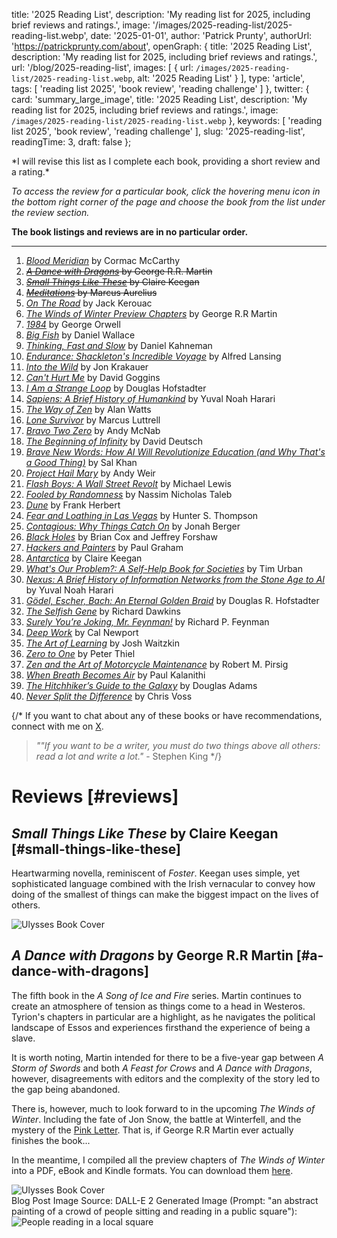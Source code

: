 
  title: '2025 Reading List',
  description: 'My reading list for 2025, including brief reviews and ratings.',
  image: '/images/2025-reading-list/2025-reading-list.webp',
  date: '2025-01-01',
  author: 'Patrick Prunty',
  authorUrl: 'https://patrickprunty.com/about',
  openGraph: {
    title: '2025 Reading List',
    description: 'My reading list for 2025, including brief reviews and ratings.',
    url: '/blog/2025-reading-list',
    images: [
      {
        url: `/images/2025-reading-list/2025-reading-list.webp`,
        alt: '2025 Reading List'
      }
    ],
    type: 'article',
    tags: [
      'reading list 2025',
      'book review',
      'reading challenge'
    ]
  },
  twitter: {
    card: 'summary_large_image',
    title: '2025 Reading List',
    description: 'My reading list for 2025, including brief reviews and ratings.',
    image: `/images/2025-reading-list/2025-reading-list.webp`
  },
  keywords: [
    'reading list 2025',
    'book review',
    'reading challenge'
  ],
  slug: '2025-reading-list',
  readingTime: 3,
  draft: false
};

<Admonition type="info" title="Note">
*I will revise this list as I complete each book, providing a short review and a rating.*

*To access the review for a particular book, click the hovering menu icon in the bottom right corner of the page and
choose the book from the list under the review section.*

**The book listings and reviews are in no particular order.**
</Admonition>

***

1. *[Blood Meridian](https://en.wikipedia.org/wiki/Blood_Meridian)* by Cormac McCarthy
2. <del>*[A Dance with Dragons](https://en.wikipedia.org/wiki/A_Dance_with_Dragons)* by George R.R. Martin</del>
3. <del>*[Small Things Like These](https://en.wikipedia.org/wiki/Small_Things_Like_These)* by Claire Keegan</del>
4. <del>*[Meditations](https://en.wikipedia.org/wiki/Meditations)* by Marcus Aurelius</del>
5. [*On The Road*](https://en.wikipedia.org/wiki/On_the_Road) by Jack Kerouac
6. [*The Winds of Winter Preview Chapters*](/downloads/The%20Winds%20of%20Winter%20(Preview%20Chapters)%20-%20by%20George%20R.R%20Martin%20Compiled%20by%20Patrick%20P.pdf) by George R.R Martin
7. [*1984*](https://en.wikipedia.org/wiki/Nineteen_Eighty-Four) by George Orwell
8. [*Big Fish*](https://en.wikipedia.org/wiki/Big_Fish) by Daniel Wallace
9. [*Thinking, Fast and Slow*](https://en.wikipedia.org/wiki/Thinking,_Fast_and_Slow) by Daniel Kahneman
10. [*Endurance: Shackleton's Incredible Voyage*](https://en.wikipedia.org/wiki/Endurance:_Shackleton%27s_Incredible_Voyage) by Alfred Lansing
11. [*Into the Wild*](https://en.wikipedia.org/wiki/Into_the_Wild_(book)) by Jon Krakauer
12. [*Can't Hurt Me*](https://en.wikipedia.org/wiki/Can%27t_Hurt_Me) by David Goggins
13. [*I Am a Strange Loop*](https://en.wikipedia.org/wiki/I_Am_a_Strange_Loop) by Douglas Hofstadter
14. [*Sapiens: A Brief History of Humankind*](https://en.wikipedia.org/wiki/Sapiens:_A_Brief_History_of_Humankind) by Yuval Noah Harari
15. [*The Way of Zen*](https://en.wikipedia.org/wiki/The_Way_of_Zen) by Alan Watts
16. [*Lone Survivor*](https://en.wikipedia.org/wiki/Lone_Survivor_(book)) by Marcus Luttrell
17. [*Bravo Two Zero*](https://en.wikipedia.org/wiki/Bravo_Two_Zero) by Andy McNab
18. [*The Beginning of Infinity*](https://en.wikipedia.org/wiki/The_Beginning_of_Infinity) by David Deutsch
19. [*Brave New Words: How AI Will Revolutionize Education (and Why That's a Good Thing)*](https://www.amazon.co.uk/Brave-New-Words-Revolutionize-Education/dp/0593656954) by Sal Khan
20. [*Project Hail Mary*](https://en.wikipedia.org/wiki/Project_Hail_Mary) by Andy Weir
21. [*Flash Boys: A Wall Street Revolt*](https://en.wikipedia.org/wiki/Flash_Boys) by Michael Lewis
22. [*Fooled by Randomness*](https://en.wikipedia.org/wiki/Fooled_by_Randomness) by Nassim Nicholas Taleb
23. [*Dune*](https://en.wikipedia.org/wiki/Dune_(novel)) by Frank Herbert
24. [*Fear and Loathing in Las Vegas*](https://en.wikipedia.org/wiki/Fear_and_Loathing_in_Las_Vegas) by Hunter S. Thompson
25. [*Contagious: Why Things Catch On*](https://en.wikipedia.org/wiki/Contagious:_How_to_Build_Word_of_Mouth_in_the_Digital_Age) by Jonah Berger
26. [*Black Holes*](https://www.goodreads.com/book/show/58587868-black-holes) by Brian Cox and Jeffrey Forshaw
27. [*Hackers and Painters*](https://en.wikipedia.org/wiki/Hackers_%26_Painters) by Paul Graham
28. [*Antarctica*](https://www.goodreads.com/book/show/492459.Antarctica) by Claire Keegan
29. [*What's Our Problem?: A Self-Help Book for Societies*](https://www.goodreads.com/book/show/102146148-what-s-our-problem) by Tim Urban
30. [*Nexus: A Brief History of Information Networks from the Stone Age to AI*](https://www.goodreads.com/book/show/204927599-nexus) by Yuval Noah Harari
31. [*Gödel, Escher, Bach: An Eternal Golden Braid*](https://en.wikipedia.org/wiki/G%C3%B6del,_Escher,_Bach) by Douglas R. Hofstadter
32. [*The Selfish Gene*](https://en.wikipedia.org/wiki/The_Selfish_Gene) by Richard Dawkins
34. [*Surely You’re Joking, Mr. Feynman!*](https://en.wikipedia.org/wiki/Surely_You%27re_Joking,_Mr._Feynman!) by Richard P. Feynman
35. [*Deep Work*](https://en.wikipedia.org/wiki/Deep_Work) by Cal Newport
36. [*The Art of Learning*](https://en.wikipedia.org/wiki/The_Art_of_Learning) by Josh Waitzkin
37. [*Zero to One*](https://en.wikipedia.org/wiki/Zero_to_One) by Peter Thiel
38. [*Zen and the Art of Motorcycle Maintenance*](https://en.wikipedia.org/wiki/Zen_and_the_Art_of_Motorcycle_Maintenance) by Robert M. Pirsig
39. [*When Breath Becomes Air*](https://en.wikipedia.org/wiki/When_Breath_Becomes_Air) by Paul Kalanithi
40. [*The Hitchhiker’s Guide to the Galaxy*](https://en.wikipedia.org/wiki/The_Hitchhiker%27s_Guide_to_the_Galaxy) by Douglas Adams
41. [*Never Split the Difference*](https://en.wikipedia.org/wiki/Never_Split_the_Difference) by Chris Voss

{/*
If you want to chat about any of these
books or have recommendations, connect with me on [X](https://twitter.com/pprunty_).

> *""If you want to be a writer, you must do two things above all others: read a lot and write a lot."* - Stephen King
*/}

# Reviews [#reviews]

## *Small Things Like These* by Claire Keegan [#small-things-like-these]

Heartwarming novella, reminiscent of *Foster*. Keegan uses simple, yet sophisticated language combined with the Irish
vernacular to convey how doing of the smallest of things can make the biggest impact on the lives of others.

<div className="justify-center flex">
<Image
src="/images/2025-reading-list/stlt.png"
alt="Ulysses Book Cover"
className="bg-gray-100 block mr-8"
width={160}
height={160}
/>
<StarRating initialValue={4} />
</div>

## *A Dance with Dragons* by George R.R Martin [#a-dance-with-dragons]

The fifth book in the *A Song of Ice and Fire* series. Martin continues to create an atmosphere of tension as things come
to a head in Westeros. Tyrion's chapters in particular are a highlight, as he navigates the political landscape of Essos
and experiences firsthand the experience of being a slave.

It is worth noting, Martin intended for there to be a five-year gap between *A Storm of Swords* and both
*A Feast for Crows* and *A Dance with Dragons*, however, disagreements with editors and the complexity of the story led to
the gap being abandoned.

There is, however, much to look forward to in the upcoming *The Winds of Winter*. Including the fate of Jon Snow, the
battle at Winterfell, and the mystery of the [Pink Letter](https://www.youtube.com/watch?v=T-j01uhSdGo). That is, if George R.R Martin ever actually finishes the book...

In the meantime, I compiled all the preview chapters of *The Winds of Winter* into a PDF, eBook and Kindle formats. You
can download them [here](/blog/the-winds-of-winter-preview-chapters-free-ebook-kindle-and-pdf-download).

<div className="justify-center flex">
<Image
src="/images/2025-reading-list/adwd.png"
alt="Ulysses Book Cover"
className="bg-gray-100 block mr-10"
width={160}
height={160}
/>
<StarRating initialValue={4} />
</div>

<FootNotes>
  <FootNote>Blog Post Image Source: DALL-E 2 Generated Image (Prompt: "an abstract painting of a crowd of people sitting and reading in a public square"):</FootNote>
  <Image className="py-2" src="/images/2025-reading-list/2025-reading-list.webp" alt="People reading in a local square" width={200} height={200}/>
</FootNotes>